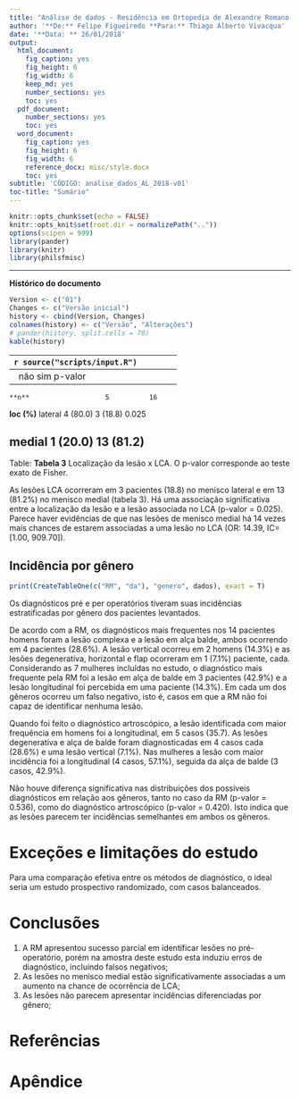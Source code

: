 ```yaml
---
title: "Análise de dados - Residência em Ortopedia de Alexandre Romano e Leandro Jardim (2018)"
author: '**De:** Felipe Figueiredo **Para:** Thiago Alberto Vivacqua'
date: '**Data: ** 26/01/2018'
output:
  html_document:
    fig_caption: yes
    fig_height: 6
    fig_width: 6
    keep_md: yes
    number_sections: yes
    toc: yes
  pdf_document:
    number_sections: yes
    toc: yes
  word_document:
    fig_caption: yes
    fig_height: 6
    fig_width: 6
    reference_docx: misc/style.docx
    toc: yes
subtitle: 'CÓDIGO: analise_dados_AL_2018-v01'
toc-title: "Sumário"
---
```


```r
knitr::opts_chunk$set(echo = FALSE)
knitr::opts_knit$set(root.dir = normalizePath(".."))
options(scipen = 999)
library(pander)
library(knitr)
library(philsfmisc)


```

---

**Histórico do documento**

```r
Version <- c("01")
Changes <- c("Versão inicial")
history <- cbind(Version, Changes)
colnames(history) <- c("Versão", "Alterações")
# pander(history, split.cells = 70)
kable(history)
```

---
```r
source("scripts/input.R")
```

# Lista de abreviaturas

- IC  - Intervalo de Confiança de 95%
- LCA - Ligamento Cruzado Anterior
- OR  - Razão de Chances (*odds ratio*)
- RM  - Ressonância magnética

# Introdução

## Objetivos

1. avaliar a associação entre os diagnósticos da RM e o Diagnóstico
Artoscópico (Longitudinal, Vertical, Alça de Balde, Degenerativa);
2. avaliar a relação entre a incidência no menisco acometido e a lesão associada (LCA);
3. identificar a incidência destas lesões de acordo com o gênero do paciente.

## Recepção e tratamento dos dados

# Metodologia

As variáveis quantitativas foram descritas como média e desvio-padrão, as qualitativas como frequência e porcentagem.
As associções entre duas variáveis qualitativas foram avaliadas com o teste exato de Fisher.
Esta análise foi realizada utilizando-se o software `R` versão `r getRversion()`.

<!-- The exact confidence intervals (CIs) of binomial proportions were calculated using package `exactci` (version `r packageVersion("exactci")`). -->

# Resultados

## Análise descritiva

```r
library(tableone)
kable(print(CreateTableOne(c("idade", "genero", "RM", "loc", "da", "lca"),  data = dados), printToggle = F, showAllLevels = T, exact = T, noSpaces = T))
```

|                  |                       |             |
|:-----------------:|:----------------------|:------------|
|N                 |                       |21           |
|Idade (média (DP))|                       |29.05 (8.02) |
|Gênero (%)        |f                      |7 (33.3)     |
|                  |m                      |14 (66.7)    |
|RM (%)            |lesão complexa         |4 (19.0)     |
|                  |lesão degenerativa     |1 (4.8)      |
|                  |lesão em alça de balde |7 (33.3)     |
|                  |lesão horizontal       |1 (4.8)      |
|                  |lesão longitudinal     |1 (4.8)      |
|                  |lesão tipo flap        |1 (4.8)      |
|                  |lesão vertical         |4 (19.0)     |
|                  |normal                 |2 (9.5)      |
|Localização (%)   |lateral                |7 (33.3)     |
|                  |medial                 |14 (66.7)    |
|Diag. Artrosc. (%)|lesão complexa         |0 (0.0)      |
|                  |lesão degenerativa     |4 (19.0)     |
|                  |lesão em alça de balde |7 (33.3)     |
|                  |lesão horizontal       |0 (0.0)      |
|                  |lesão longitudinal     |9 (42.9)     |
|                  |lesão tipo flap        |0 (0.0)      |
|                  |lesão vertical         |1 (4.8)      |
|                  |normal                 |0 (0.0)      |
|LCA (%)           |não                    |5 (23.8)     |
|                  |sim                    |16 (76.2)    |

Table: **Tabela 1** Descrição dos pacientes do estudo.

Após a aplicação dos critérios de inclusão e exclusão nos prontuários, 21 pacientes foram incluídos no estudo (tabela 1).
Destes, 14 (66.7%) eram homens, e 7 (33.4%) mulheres.
A idade média (DP) dos pacientes foi 29.05 (8.02) anos.

As lesões ocorreram no menisco lateral em 7 casos (33.3%) e em 14 casos no menisco medial (66.7%).
Foram identificadas lesões associadas ao ligamento em 16 (76.2%) casos.

Os diagnósticos considerados para ambos os momentos (pré e per operatório) identificaram lesões diferentes.
O diagnóstico artroscópico identificou apenas 4 lesões, enquanto a RM indicou um 8 lesões distintas, além de falhar ao identificar 2 casos em que havia lesão.

O diagnóstico por RM identificou 7 lesões em alça de balde (33.3%), 4 lesões complexas (19.0%) e 4 lesões verticais (19.0%).
As lesões degenerativa, horizontal, longitudinal e flap foram identificadas em um único caso (4.8%) cada.

A RM foi incapaz de identificar corretamente 2 casos (9.5%).

O diagnóstico confirmatório por artroscopia identificou 9 lesões longitudinais (42.9%), 7 lesões em alça de balde (33.3%), 4 lesões degenerativas (19.0%) e uma lesão vertical (4.8%).

## Relação entre o diagnóstico por RM e artroscópico

```r
# RM <- dados$RM
# da <- dados$da
# levels(RM) <- levels(da) <- c("lc", "ld", "ab", "lh", "ll", "lf", "lv", "sl")
# kable(table(RM, da))
# pander(print(CreateTableOne("RM", "da", dados), exact = T, printToggle = F))
# source("scripts/input.R")
```

|RM \\ DA| lc| ld| ab| lh| ll| lf| lv| sl|
|:------:|--:|--:|--:|--:|--:|--:|--:|--:|
|  lc   |  0|  2|  0|  0|  2|  0|  0|  0|
|  ld   |  0|  0|  0|  0|  0|  0|  1|  0|
|  ab   |  0|  0|  5|  0|  2|  0|  0|  0|
|  lh   |  0|  1|  0|  0|  0|  0|  0|  0|
|  ll   |  0|  0|  0|  0|  1|  0|  0|  0|
|  lf   |  0|  0|  0|  0|  1|  0|  0|  0|
|  lv   |  0|  1|  2|  0|  1|  0|  0|  0|
|  sl   |  0|  0|  0|  0|  2|  0|  0|  0|

Table: **Tabela 2** - Tabela de contingência dos diagnósticos obtidos por RM (linhas) e por Diagnóstico artroscópico (colunas);
DA = diagnóstico artroscópico,
lc = lesão complexa,
ld = lesão degenerativa,
ab = lesão em alça de balde,
lh = lesão horizontal,
ll = lesão longitudinal,
lf = lesão tipo flap,
lv = lesão vertical,
sl = sem lesão.
O p-valor corresponde ao teste exato de Fisher.

A tabela 2 mostra as contagens pareadas em ambos os diagnósticos.
A RM apresentou sucesso no diagnóstico de 5 lesões em alça de balde e uma lesão longitudinal.
Apresentou erros de diagnóstico em um total de 13 classificadas erroneamente, e 2 lesões classificadas como ausentes (falso negativo). 

Há diferença significativa entre os diagnósticos efetuados por ambos os métodos (Fisher: p-valor = 0.041).

<!-- ## Diagnósticos por localização do menisco -->

<!-- ```{r} -->
<!-- print(CreateTableOne(c("RM", "da"), "loc", dados), exact = T) -->
<!-- ``` -->

## Associação entre a localização da lesão e LCA

```r
print(CreateTableOne("loc", "lca", dados), exact = T, showAllLevels = T)
```

--------------------------------------------------------
   &nbsp;                  não         sim      p-valor
------------- --------- ---------- ----------- ---------
    **n**                   5          16             

 **loc (%)**   lateral   4 (80.0)   3 (18.8)    0.025 

               medial    1 (20.0)   13 (81.2)         
--------------------------------------------------------

Table: **Tabela 3** Localização da lesão x LCA.
O p-valor corresponde ao teste exato de Fisher.

As lesões LCA ocorreram em 3 pacientes (18.8) no menisco lateral e em 13 (81.2%) no menisco medial (tabela 3).
Há uma associação significativa entre a localização da lesão e a lesão associada no LCA (p-valor = 0.025).
Parece haver evidências de que nas lesões de menisco medial há 14 vezes mais chances de estarem associadas a uma lesão no LCA (OR: 14.39, IC=[1.00, 909.70]).

## Incidência por gênero

```r
print(CreateTableOne(c("RM", "da"), "genero", dados), exact = T)
```

<!-- Table: **Tabela 3** Incidências das lesões por gênero. -->
<!-- O p-valor corresponde ao teste exato de Fisher. -->

Os diagnósticos pré e per operatórios tiveram suas incidências estratificadas por gênero dos pacientes levantados.

De acordo com a RM, os diagnósticos mais frequentes nos 14 pacientes homens foram a lesão complexa e a lesão em alça balde, ambos ocorrendo em 4 pacientes (28.6%).
A lesão vertical ocorreu em 2 homens (14.3%) e as lesões degenerativa, horizontal e flap ocorreram em 1 (7.1%) paciente, cada.
Considerando as 7 mulheres incluídas no estudo, o diagnóstico mais frequente pela RM foi a lesão em alça de balde em 3 pacientes (42.9%) e a lesão longitudinal foi percebida em uma paciente (14.3%).
Em cada um dos gêneros ocorreu um falso negativo, isto é, casos em que a RM não foi capaz de identificar nenhuma lesão.

Quando foi feito o diagnóstico artroscópico, a lesão identificada com maior frequência em homens foi a longitudinal, em 5 casos (35.7).
As lesões degenerativa e alça de balde foram diagnosticadas em 4 casos cada (28.6%) e uma lesão vertical (7.1%).
Nas mulheres a lesão com maior incidência foi a longitudinal (4 casos, 57.1%), seguida da alça de balde (3 casos, 42.9%).

Não houve diferença significativa nas distribuições dos possíveis diagnósticos em relação aos gêneros, tanto no caso da RM (p-valor = 0.536), como do diagnóstico artroscópico (p-valor = 0.420).
Isto indica que as lesões parecem ter incidências semelhantes em ambos os gêneros.

# Exceções e limitações do estudo

Para uma comparação efetiva entre os métodos de diagnóstico, o ideal seria um estudo prospectivo randomizado, com casos balanceados.


# Conclusões

1. A RM apresentou sucesso parcial em identificar lesões no pré-operatório, porém na amostra deste estudo esta induziu erros de diagnóstico, incluindo falsos negativos;
1. As lesões no menisco medial estão significativamente associadas a um aumento na chance de ocorrência de LCA;
1. As lesões não parecem apresentar incidências diferenciadas por gênero;

# Referências

# Apêndice

